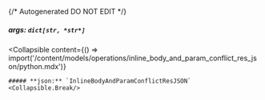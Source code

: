 {/* Autogenerated DO NOT EDIT  */}

##### **args:** `dict[str, *str*]`

<Collapsible
    content={() => import('/content/models/operations/inline_body_and_param_conflict_res_json/python.mdx')}
>
    ##### **json:** `InlineBodyAndParamConflictResJSON`
    <Collapsible.Break/>
</Collapsible>

